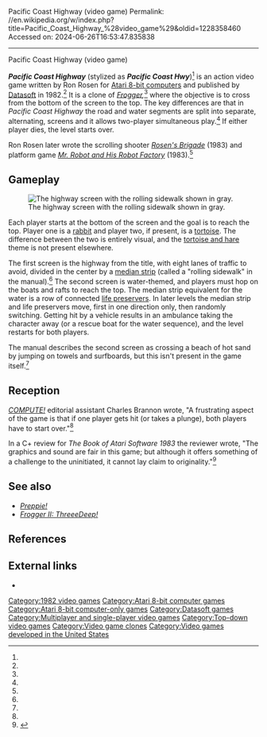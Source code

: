 Pacific Coast Highway (video game)
Permalink: //en.wikipedia.org/w/index.php?title=Pacific_Coast_Highway_%28video_game%29&oldid=1228358460
Accessed on: 2024-06-26T16:53:47.835838



------
Pacific Coast Highway (video game)
{{Short description|1982 video game}}
{{Infobox video game
|title = Pacific Coast Highway
|image = Pacific Coast Hwy cover.jpg
|caption = 
|developer = [[Datasoft]]
|programmer = Ron Rosen<ref name="giantlist"/>
|publisher = Datasoft
|released = 1982
|genre = [[Action game|Action]]
|modes = 1-2 player simultaneous
|platforms = [[Atari 8-bit]]
|alt = 
}}

'''''Pacific Coast Highway''''' (stylized as '''''Pacific Coast Hwy''''')<ref name="atarimania"/> is an action video game written by Ron Rosen for [[Atari 8-bit computers]] and published by [[Datasoft]] in 1982.<ref name="giantlist"/> It is a clone of ''[[Frogger]],''<ref name="awp"/> where the objective is to cross from the bottom of the screen to the top. The key differences are that in ''Pacific Coast Highway'' the road and water segments are split into separate, alternating, screens and it allows two-player simultaneous play.<ref name=brannon/> If either player dies, the level starts over.

Ron Rosen later wrote the scrolling shooter ''[[Rosen's Brigade]]'' (1983) and platform game ''[[Mr. Robot and His Robot Factory]]'' (1983).<ref name="giantlist"/>

==Gameplay==
[[File:Pacific_Coast_Highway_Atari_8-bit_screenshot.png|thumb|left|The highway screen with the rolling sidewalk shown in gray.]]

Each player starts at the bottom of the screen and the goal is to reach the top. Player one is a [[rabbit]] and player two, if present, is a [[tortoise]]. The difference between the two is entirely visual, and the [[The Tortoise and the Hare|tortoise and hare]] theme is not present elsewhere.

The first screen is the highway from the title, with eight lanes of traffic to avoid, divided in the center by a [[median strip]] (called a "rolling sidewalk" in the manual).<ref name="manual"/> The second screen is water-themed, and players must hop on the boats and rafts to reach the top. The median strip equivalent for the water is a row of connected [[Personal flotation device|life preservers]]. In later levels the median strip and life preservers move, first in one direction only, then randomly switching. Getting hit by a vehicle results in an ambulance taking the character away (or a rescue boat for the water sequence), and the level restarts for both players.

The manual describes the second screen as crossing a beach of hot sand by jumping on towels and surfboards, but this isn't present in the game itself.<ref name="manual"/>

==Reception==
''[[Compute!|COMPUTE!]]'' editorial assistant Charles Brannon wrote, "A frustrating aspect of the game is that if one player gets hit (or takes a plunge), both players have to start over."<ref name="brannon"/>

In a C+ review for ''The Book of Atari Software 1983'' the reviewer wrote, "The graphics and sound are fair in this game; but although it offers something of a challenge to the uninitiated, it cannot lay claim to originality."<ref>{{cite book |last1=Stanton |first1=Jeffrey |title=The Book of Atari Software 1983 |date=1983 |publisher=The Book Company |page=[https://archive.org/details/ataribooks-the-book-of-atari-software-1983/page/n122 121] |url=https://archive.org/details/ataribooks-the-book-of-atari-software-1983}}</ref>

==See also==
*''[[Preppie! (video game)|Preppie!]]''
*''[[Frogger II: ThreeeDeep!]]''

==References==
{{reflist|refs=
<ref name="giantlist">{{cite web |title=The Giant List of Classic Game Programmers|url=https://dadgum.com/giantlist/ |last1=Hague |first=James}}</ref>
<ref name="atarimania">{{cite web|title=Pacific Coast Highway|url=http://www.atarimania.com/game-atari-400-800-xl-xe-pacific-coast-highway_3853.html|website=Atari Mania}}</ref>
<ref name="manual">{{cite book|title=Pacific Coast Highway Manual |date=1982 |publisher=Datasoft |url=https://archive.org/details/agm_Pacific_Coast_Highway}}</ref>
<ref name="brannon">{{cite journal|last1=Brannon|first1=Charles|title=Review: Four Atari Games|journal=Compute!|date=October 1982|issue=29|page=127|url=http://www.atarimagazines.com/compute/issue29/381_1_Review_Four_Atari_Games.php}}</ref>
<ref name="awp">{{cite journal|last1=Cohen|first1=Frank|title=The Making of AtariWriter Plus|journal=ANALOG Computing|url=http://analog.katorlegaz.com/analog_1987-06_120dpi_jpeg_cropped/analog_1987-06_010.html#tophalf|date=June 1987|page=10}}</ref>
}}

==External links==
*{{atarimania|id=3853}}

[[Category:1982 video games]]
[[Category:Atari 8-bit computer games]]
[[Category:Atari 8-bit computer-only games]]
[[Category:Datasoft games]]
[[Category:Multiplayer and single-player video games]]
[[Category:Top-down video games]]
[[Category:Video game clones]]
[[Category:Video games developed in the United States]]